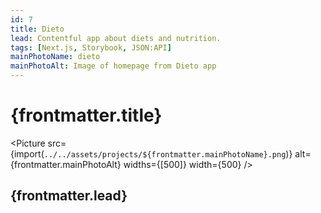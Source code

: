 ```yaml
---
id: 7
title: Dieto
lead: Contentful app about diets and nutrition.
tags: [Next.js, Storybook, JSON:API]
mainPhotoName: dieto
mainPhotoAlt: Image of homepage from Dieto app
---
```



# {frontmatter.title}

<Picture
  src={import(`../../assets/projects/${frontmatter.mainPhotoName}.png`)}
  alt={frontmatter.mainPhotoAlt}
  widths={[500]}
  width={500}
/>

## {frontmatter.lead}
